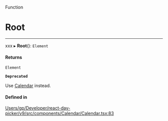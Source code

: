 <SectionTitle>Function</SectionTitle>

# Root

---

xxx
▸ **Root**(): `Element`

#### Returns

`Element`

**`Deprecated`**

Use [Calendar](/api/functions/Calendar.md) instead.

#### Defined in

[Users/gp/Developer/react-day-picker/v9/src/components/Calendar/Calendar.tsx:83](https://github.com/gpbl/react-day-picker/blob/4d332a01b/src/components/Calendar/Calendar.tsx#L83)
